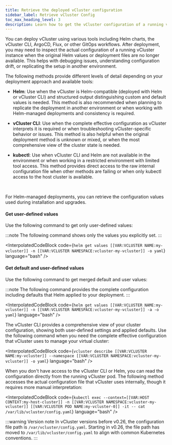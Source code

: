 ```yaml
---
title: Retrieve the deployed vCluster configuration
sidebar_label: Retrieve vCluster Config
toc_max_heading_level: 3
description: Learn how to get the vCluster configuration of a running vCluster.
---
```




You can deploy vCluster using various tools including Helm charts, the vCluster CLI, ArgoCD, Flux, or other GitOps workflows. After deployment, you may need to inspect the actual configuration of a running vCluster instance when the original Helm values or deployment files are no longer available. This helps with debugging issues, understanding configuration drift, or replicating the setup in another environment.

The following methods provide different levels of detail depending on your deployment approach and available tools:

- **Helm**: Use when the vCluster is Helm-compatible (deployed with Helm or vCluster CLI) and structured output distinguishing custom and default values is needed. This method is also recommended when planning to replicate the deployment in another environment or when working with Helm-managed deployments and consistency is required.

- **vCluster CLI**: Use when the complete effective configuration as vCluster interprets it is required or when troubleshooting vCluster-specific behavior or issues. This method is also helpful when the original deployment method is unknown or mixed, or when the most comprehensive view of the cluster state is needed.

- **kubectl**: Use when vCluster CLI and Helm are not available in the environment or when working in a restricted environment with limited tool access. This method provides direct access to the raw internal configuration file when other methods are failing or when only kubectl access to the host cluster is available.

<br />

<Tabs>
<TabItem value="helm" label="Helm (Recommended)" default>

For Helm-managed deployments, you can retrieve the configuration values used during installation and upgrades.

#### Get user-defined values

Use the following command to get only user-defined values:

:::note
The following command shows only the values you explicitly set.
:::

<InterpolatedCodeBlock 
  code={`helm get values [[VAR:VCLUSTER NAME:my-vcluster]] -n [[VAR:VCLUSTER NAMESPACE:vcluster-my-vcluster]] -o yaml`}
  language="bash"
/>

#### Get default and user-defined values

Use the following command to get merged default and user values:

:::note
The following command provides the complete configuration including defaults that Helm applied to your deployment.
:::

<InterpolatedCodeBlock 
  code={`helm get values [[VAR:VCLUSTER NAME:my-vcluster]] -n [[VAR:VCLUSTER NAMESPACE:vcluster-my-vcluster]] -a -o yaml`}
  language="bash"
/>

</TabItem>

<TabItem value="cli" label="vCluster CLI" default>

The vCluster CLI provides a comprehensive view of your cluster configuration, showing both user-defined settings and applied defaults. Use the following command when you need the complete effective configuration that vCluster uses to manage your virtual cluster:

<InterpolatedCodeBlock 
  code={`vcluster describe [[VAR:VCLUSTER NAME:my-vcluster]] --namespace [[VAR:VCLUSTER NAMESPACE:vcluster-my-vcluster]] -o yaml`}
  language="bash"
/>

</TabItem>
<TabItem value="kubectl" label="kubectl">

When you don't have access to the vCluster CLI or Helm, you can read the configuration directly from the running vCluster pod. 
The following method accesses the actual configuration file that vCluster uses internally, though it requires more manual interpretation:

<InterpolatedCodeBlock 
  code={`kubectl exec --context=[[VAR:HOST CONTEXT:my-host-cluster]] -n [[VAR:VCLUSTER NAMESPACE:vcluster-my-vcluster]] [[VAR:VCLUSTER POD NAME:my-vcluster-0]] -it -- cat /var/lib/vcluster/config.yaml`}
  language="bash"
/>

:::warning Version note
In vCluster versions before v0.26, the configuration file path is `/var/vcluster/config.yaml`. Starting in v0.26, the file path has moved to `/var/lib/vcluster/config.yaml` to align with common Kubernetes conventions.
:::

</TabItem>
</Tabs>
